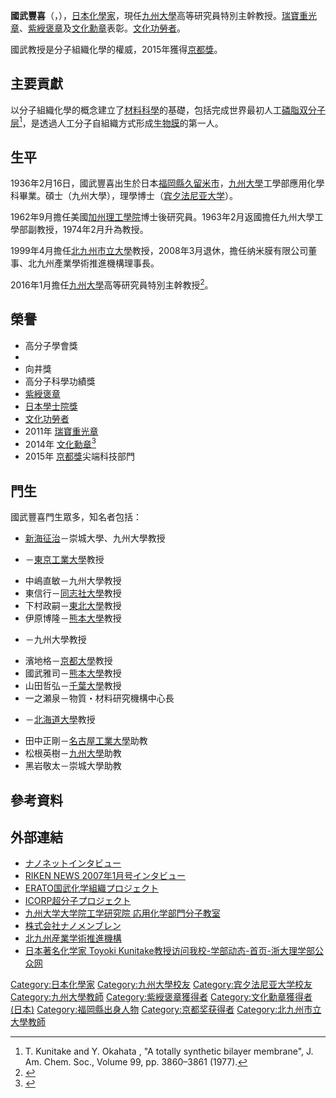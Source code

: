 {{Infobox scientist
| name              = 國武豐喜<br><small>国武 豊喜（くにたけ とよき）</small>
| image             = Toyoki Kunitake cropped 1 Toyoki Kunitake 201411.jpg
| image_size        = 
| alt               = 
| caption           = 
| birth_date        = {{Birth date and age|1936|02|26|mf=y}}
| birth_place       = [[大日本帝國|大日本帝國]][[福岡縣|福岡縣]][[久留米市|久留米市]]
| death_date        = 
| death_place       = 
| residence         = [[日本|日本]]
| citizenship       = 
| nationality       = {{JPN}}
| fields            = [[化學|化學]]
| workplaces        = [[加州理工學院|加州理工學院]]<br>[[九州大學|九州大學]]<br>[[北九州市立大學|北九州市立大學]]
| alma_mater        = [[九州大學|九州大學]]<br>[[宾夕法尼亚大学|宾夕法尼亚大学]]
| doctoral_advisor  = 
| academic_advisors = 
| doctoral_students = [[新海征治|新海征治]]
| notable_students  = 
| known_for         = 完成世界最初人工[[磷脂双分子层|磷脂双分子层]]
| author_abbrev_bot = 
| author_abbrev_zoo = 
| influences        = 
| influenced        = 
| awards            =  {{link-ja|日本化學會獎|日本化学会賞}}<br>[[紫綬褒章|紫綬褒章]]<br>[[日本學士院獎|日本學士院獎]]<br>[[瑞寶章|瑞寶重光章]]<br>[[文化功勞者|文化功勞者]]<br>[[文化勋章_(日本)|文化勳章]] (2014)<br>[[京都獎|京都獎]] (2015)
| signature_alt     = 
| footnotes         = 
| spouse            = 
}}
{{Japanese|japanese=国武 豊喜|kana=くにたけ とよき|romaji=Kunitake Toyoki}}

'''國武豐喜'''（{{jpn|j=国武 豊喜|hg=くにたけ とよき|rm=Kunitake Toyoki|f=}}，{{bd|1936年|2月16日}}），[[日本|日本]][[化學家|化學家]]，現任[[九州大學|九州大學]]高等研究員特別主幹教授。[[瑞寶章|瑞寶重光章]]、[[紫綬褒章|紫綬褒章]]及[[文化勋章_(日本)|文化勳章]]表彰。[[文化功勞者|文化功勞者]]。

國武教授是分子組織化學的權威，2015年獲得[[京都獎|京都獎]]。

== 主要貢獻 ==
以分子組織化學的概念建立了[[材料科學|材料科學]]的基礎，包括完成世界最初人工[[磷脂双分子层|磷脂双分子层]]<ref>T. Kunitake and Y. Okahata , "A totally synthetic bilayer membrane", J. Am. Chem. Soc., Volume 99, pp. 3860–3861 (1977).</ref>，是透過人工分子自組織方式形成[[生物膜|生物膜]]的第一人。

== 生平 ==
1936年2月16日，國武豐喜出生於日本[[福岡縣|福岡縣]][[久留米市|久留米市]]，[[九州大學|九州大學]]工學部應用化學科畢業。碩士（九州大學），理學博士（[[宾夕法尼亚大学|宾夕法尼亚大学]]）。

1962年9月擔任美國[[加州理工學院|加州理工學院]]博士後研究員。1963年2月返國擔任九州大學工學部副教授，1974年2月升為教授。

1999年4月擔任[[北九州市立大學|北九州市立大學]]教授，2008年3月退休，擔任纳米膜有限公司董事、北九州產業學術推進機構理事長。

2016年1月擔任[[九州大學|九州大學]]高等研究員特別主幹教授<ref>{{Cite web |url=http://www.kyushu-u.ac.jp/topics/index_read.php?kind=&S_Category=T&S_Page=Main&S_View=&word=&page=&B_Code=7270 |title=九州大学__Kyushu University__ |accessdate=2016-02-18 |archive-date=2016-03-02 |archive-url=https://web.archive.org/web/20160302002515/http://www.kyushu-u.ac.jp/topics/index_read.php?kind=&S_Category=T&S_Page=Main&S_View=&word=&page=&B_Code=7270 |dead-url=no }}</ref>。

== 榮譽 ==
*高分子學會獎
*{{link-ja|日本化學會獎|日本化学会賞}}
*向井獎
*高分子科學功績獎
*[[紫綬褒章|紫綬褒章]] 
*[[日本學士院獎|日本學士院獎]]
*[[文化功勞者|文化功勞者]]
*2011年 [[瑞寶章|瑞寶重光章]]
*2014年 [[文化勋章_(日本)|文化勳章]]<ref>{{Cite web |url=http://www.asahi.com/articles/ASGBQ46FTGBQUCVL001.html |title=存档副本 |accessdate=2014-10-25 |archive-date=2015-07-15 |archive-url=https://web.archive.org/web/20150715013741/http://www.asahi.com/articles/ASGBQ46FTGBQUCVL001.html |dead-url=no }}</ref>
*2015年 [[京都獎|京都獎]]尖端科技部門

== 門生 ==
國武豐喜門生眾多，知名者包括：
*[[新海征治|新海征治]]－崇城大學、九州大學教授
*{{link-ja|岡畑惠雄|岡畑恵雄}}－[[東京工業大學|東京工業大學]]教授
*中嶋直敏－九州大學教授
*東信行－[[同志社大學|同志社大學]]教授
*下村政嗣－[[東北大學|東北大學]]教授
*伊原博隆－[[熊本大學|熊本大學]]教授
*{{link-ja|君塚信夫|君塚信夫}}－九州大學教授
*濱地格－[[京都大學|京都大學]]教授
*國武雅司－[[熊本大學|熊本大學]]教授 
*山田哲弘－[[千葉大學|千葉大學]]教授 
*一之瀬泉－物質・材料研究機構中心長
*{{link-ja|米澤徹|米澤徹}}－[[北海道大學|北海道大學]]教授
*田中正剛－[[名古屋工業大學|名古屋工業大學]]助教
*松根英樹－[[九州大學|九州大學]]助教
*黑岩敬太－崇城大學助教

== 參考資料 ==
<references/>

== 外部連結 ==
*[https://web.archive.org/web/20071114211811/http://www.nanonet.go.jp/japanese/mailmag/2003/002a.html ナノネットインタビュー] {{ja icon}}
*[http://www.riken.jp/r-world/info/release/news/2007/jan/index.html#frol_01 RIKEN NEWS 2007年1月号インタビュー]{{Dead link|date=2019年12月 |bot=InternetArchiveBot |fix-attempted=yes }} {{ja icon}}
*[http://www.jst.go.jp/erato/project/kks_P/kks_P-j.html ERATO国武化学組織プロジェクト]{{Wayback|url=http://www.jst.go.jp/erato/project/kks_P/kks_P-j.html |date=20171120202753 }} {{ja icon}}
*[https://web.archive.org/web/20120722124908/http://www.jst.go.jp/icorp/jpn/past_proj/super.html ICORP超分子プロジェクト] {{ja icon}}
*[http://www.cstm.kyushu-u.ac.jp/ 九州大学大学院工学研究院 応用化学部門分子教室]{{Wayback|url=http://www.cstm.kyushu-u.ac.jp/ |date=20200222162111 }} {{ja icon}}
*[http://www.nanomembrane.jp/ 株式会社ナノメンブレン]{{Wayback|url=http://www.nanomembrane.jp/ |date=20201125195236 }} {{ja icon}}
*[http://www.ksrp.or.jp/fais/ 北九州産業学術推進機構]{{Wayback|url=http://www.ksrp.or.jp/fais/ |date=20201023092505 }} {{ja icon}}
*[https://web.archive.org/web/20141025131014/http://210.32.0.71/chinese/redir.php?catalog_id=17330&object_id=21468 日本著名化学家 Toyoki Kunitake教授访问我校-学部动态-首页-浙大理学部公众网] {{zh icon}}

{{京都奖获得者|advanced-technology}}
{{Authority control}}
{{DEFAULTSORT:Kunitake Toyoki}}
[[Category:日本化學家|Category:日本化學家]]
[[Category:九州大學校友|Category:九州大學校友]]
[[Category:宾夕法尼亚大学校友|Category:宾夕法尼亚大学校友]]
[[Category:九州大學教師|Category:九州大學教師]]
[[Category:紫綬褒章獲得者|Category:紫綬褒章獲得者]]
[[Category:文化勳章獲得者_(日本)|Category:文化勳章獲得者 (日本)]]
[[Category:福岡縣出身人物|Category:福岡縣出身人物]]
[[Category:京都奖获得者|Category:京都奖获得者]]
[[Category:北九州市立大學教師|Category:北九州市立大學教師]]